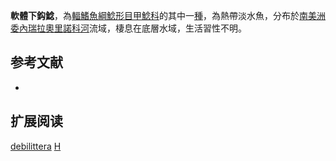 {{Speciesbox
| name = 軟體下鈎鯰
| image = 
| image_width = 250px
| image_caption = 
| status = NE
| status_system = IUCN3.1
| genus = Hypancistrus
| species = debilittera
| authority = Armbruster, Lujan & Taphorn, 2007
| synonyms = 
}} 
'''軟體下鈎鯰'''，為[[輻鰭魚綱|輻鰭魚綱]][[鯰形目|鯰形目]][[甲鯰科|甲鯰科]]的其中一[[種|種]]，為熱帶淡水魚，分布於[[南美洲|南美洲]][[委內瑞拉|委內瑞拉]][[奧里諾科河|奧里諾科河]]流域，棲息在底層水域，生活習性不明。

== 参考文献 ==
*{{FishBase_species|genus=Hypancistrus|species=debilittera|year=2014|month=11}}

== 扩展阅读 ==
{{refbegin}}
{{wikispecies-inline|Hypancistrus debilittera|軟體下鈎鯰}}
{{refend}}
{{Taxonbar|from=Q3760840}}

[[Category:下鈎鯰屬|debilittera]]
[[Category:2007年描述的鱼类|H]]